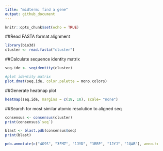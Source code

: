 ```yaml
---
title: "midterm: find a gene"
output: github_document
---
```


```r
knitr::opts_chunk$set(echo = TRUE)
```


##Read FASTA format alignment
```r
library(bio3d)
cluster <- read.fasta("cluster")
```

##Calculate sequence identity matrix
```r
seq.ide <- seqidentity(cluster)

#plot identity matrix
plot.dmat(seq.ide, color.palette = mono.colors)

```

##Generate heatmap plot
```r
heatmap(seq.ide, margins = c(18, 18), scale= "none")
```

##Search for most similar atomic resolution to aligned seq
```r
consensus <- consensus(cluster)
print(consensus$`seq`)

blast <- blast.pdb(consensus$seq)
print(blast)

pdb.annotate(c("4O9S", "3FMZ", "1JYD", "1BRP", "1JYJ", "1QAB"), anno.terms = NULL)
```

